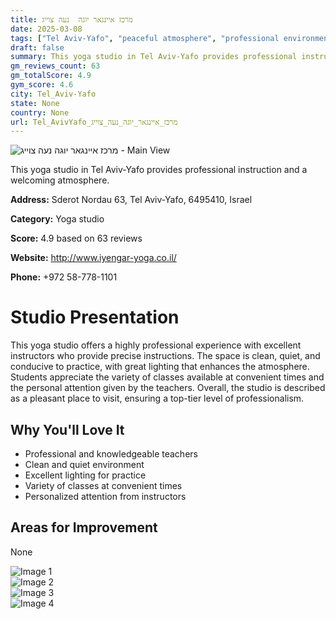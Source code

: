 ```yaml
---
title: מרכז איינגאר יוגה  נעה צוייג
date: 2025-03-08
tags: ["Tel Aviv-Yafo", "peaceful atmosphere", "professional environment", "Tel Aviv-Yafo"]  
draft: false
summary: This yoga studio in Tel Aviv-Yafo provides professional instruction and a welcoming atmosphere.
gm_reviews_count: 63
gm_totalScore: 4.9
gym_score: 4.6
city: Tel_Aviv-Yafo
state: None
country: None
url: Tel_AvivYafo_מרכז_איינגאר_יוגה_נעה_צוייג
---
```


<div className="aspect-[16/9] relative my-8">
  <img 
    src="https://lh5.googleusercontent.com/p/AF1QipPSy0n8ineafUV0660DesqilJW_6QK1-JfJkgq8=w1920-h1080-k-no"
    alt="מרכז איינגאר יוגה  נעה צוייג - Main View"
    className="object-cover absolute inset-0 w-full h-full rounded-lg"
  />
</div>

This yoga studio in Tel Aviv-Yafo provides professional instruction and a welcoming atmosphere.

**Address:** Sderot Nordau 63, Tel Aviv-Yafo, 6495410, Israel

**Category:** Yoga studio

**Score:** 4.9 based on 63 reviews

**Website:** http://www.iyengar-yoga.co.il/

**Phone:** +972 58-778-1101

# Studio Presentation

This yoga studio offers a highly professional experience with excellent instructors who provide precise instructions. The space is clean, quiet, and conducive to practice, with great lighting that enhances the atmosphere. Students appreciate the variety of classes available at convenient times and the personal attention given by the teachers. Overall, the studio is described as a pleasant place to visit, ensuring a top-tier level of professionalism.

## Why You'll Love It

- Professional and knowledgeable teachers
- Clean and quiet environment
- Excellent lighting for practice
- Variety of classes at convenient times
- Personalized attention from instructors

## Areas for Improvement

None

<div className="grid grid-cols-1 xl:grid-cols-2 gap-4 my-8">
<div className="aspect-[4/3] relative"><img src="https://lh3.googleusercontent.com/p/AF1QipNSfVQLEvtB52gLkEglozEmoaZeQcYolxj_bkGk=w1920-h1080-k-no" alt="Image 1" className="object-cover absolute inset-0 w-full h-full rounded-lg" /></div>
<div className="aspect-[4/3] relative"><img src="https://lh5.googleusercontent.com/p/AF1QipMK3jlOCQyR2c3TpUYQn_1_w66jcmaaOqYHSKEz=w1920-h1080-k-no" alt="Image 2" className="object-cover absolute inset-0 w-full h-full rounded-lg" /></div>
<div className="aspect-[4/3] relative"><img src="https://lh5.googleusercontent.com/p/AF1QipOiHVHlS0Zln7PiHITylxa2eLpO2nn4onwIEVIb=w1920-h1080-k-no" alt="Image 3" className="object-cover absolute inset-0 w-full h-full rounded-lg" /></div>
<div className="aspect-[4/3] relative"><img src="https://lh5.googleusercontent.com/p/AF1QipNJLQdpkUcUkzTfCKOFfw-apXfIw9qeTE1Ym2Dl=w1920-h1080-k-no" alt="Image 4" className="object-cover absolute inset-0 w-full h-full rounded-lg" /></div>
</div>